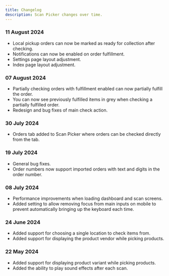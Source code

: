 ```yaml
---
title: Changelog
description: Scan Picker changes over time.
---
```


### 11 August 2024
* Local pickup orders can now be marked as ready for collection after checking.
* Notifications can now be enabled on order fulfillment.
* Settings page layout adjustment.
* Index page layout adjustment.

### 07 August 2024
* Partially checking orders with fulfillment enabled can now partially fulfill the order.
* You can now see previously fulfilled items in grey when checking a partially fulfilled order.
* Redesign and bug fixes of main check action.

### 30 July 2024
* Orders tab added to Scan Picker where orders can be checked directly from the tab.

### 19 July 2024

* General bug fixes.
* Order numbers now support imported orders with text and digits in the order number.

### 08 July 2024

* Performance improvements when loading dashboard and scan screens.
* Added setting to allow removing focus from main inputs on mobile to prevent automatically bringing up the keyboard each time.

### 24 June 2024

* Added support for choosing a single location to check items from.
* Added support for displaying the product vendor while picking products.

### 22 May 2024

* Added support for displaying product variant while picking products.
* Added the ability to play sound effects after each scan.



